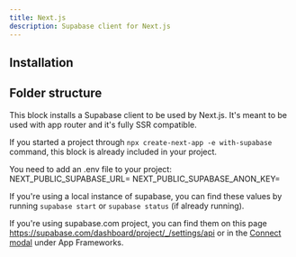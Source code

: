 ```yaml
---
title: Next.js
description: Supabase client for Next.js
---
```


## Installation

<BlockItem name="supabase-client-nextjs" description="Supabase Client for Next.js" />

## Folder structure

<RegistryBlock itemName="supabase-client-nextjs" />

This block installs a Supabase client to be used by Next.js. It's meant to be used with app router and it's fully SSR compatible.

If you started a project through `npx create-next-app -e with-supabase` command, this block is already included in your project.

You need to add an .env file to your project:
NEXT_PUBLIC_SUPABASE_URL=
NEXT_PUBLIC_SUPABASE_ANON_KEY=

If you're using a local instance of supabase, you can find these values by running `supabase start` or `supabase status` (if already running).

If you're using supabase.com project, you can find them on this page https://supabase.com/dashboard/project/_/settings/api or in the [Connect modal](https://supabase.com/dashboard/project/_?showConnect=true) under App Frameworks.
